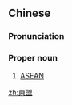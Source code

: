 {{also|东盟}}
==Chinese==
{{zh-forms|s=东盟}}

===Pronunciation===
{{zh-pron
|m=Dōngméng
|c=dung1 mang4
|h=pfs=Tûng-mèn
|mn=Tang-bêng
|cat=pn
}}

===Proper noun===
{{zh-proper noun}}

# [[ASEAN]] {{gloss|Association of Southeast Asian Nations}}

[[zh:東盟]]
